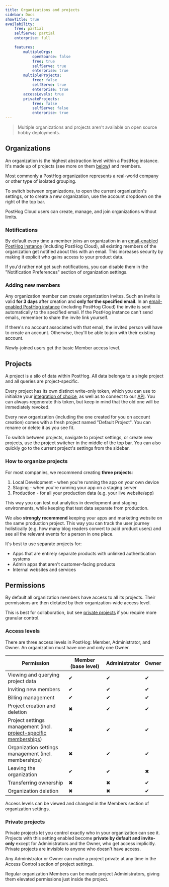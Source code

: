 ```yaml
---
title: Organizations and projects
sidebar: Docs
showTitle: true
availability:
    free: partial
    selfServe: partial
    enterprise: full

    features:
        multipleOrgs:
            openSource: false
            free: true
            selfServe: true
            enterprise: true
        multipleProjects:
            free: false
            selfServe: true
            enterprise: true
        accessLevels: true
        privateProjects:
            free: false
            selfServe: false
            enterprise: true
---
```


> Multiple organizations and projects aren't available on open source hobby deployments.

## Organizations

An organization is the highest abstraction level within a PostHog instance. It's made up of projects (see more on them [below](#projects)) and members.

Most commonly a PostHog organization represents a real-world company or other type of isolated grouping.

To switch between organizations, to open the current organization's settings, or to create a new organization, use the account dropdown on the right of the top bar.

PostHog Cloud users can create, manage, and join organizations without limits.

### Notifications

By default every time a member joins an organization in an [email-enabled PostHog instance](/docs/self-host/configure/email) (including PostHog Cloud), all existing members of the organization get notified about this with an email. This increases security by making it explicit who gains access to your product data.

If you'd rather not get such notifications, you can disable them in the "Notification Preferences" section of organization settings.

### Adding new members

Any organization member can create organization invites. Such an invite is valid **for 3 days** after creation and **only for the specified email**.
In an [email-enabled PostHog instance](/docs/self-host/configure/email) (including PostHog Cloud) the invite is sent automatically to the specified email. If the PostHog instance can't send emails, remember to share the invite link yourself.

If there's no account associated with that email, the invited person will have to create an account. Otherwise, they'll be able to join with their existing account.

Newly-joined users get the basic Member access level.

## Projects

A project is a silo of data within PostHog. All data belongs to a single project and all queries are project-specific.

Every project has its own distinct write-only token, which you can use to initialize your [integration of choice](/docs/integrate), as well as to connect to our [API](/docs/api). You can always regenerate this token, but keep in mind that the old one will be immediately revoked.

Every new organization (including the one created for you on account creation) comes with a fresh project named "Default Project". You can rename or delete it as you see fit.

To switch between projects, navigate to project settings, or create new projects, use the project switcher in the middle of the top bar. You can also quickly go to the current project's settings from the sidebar.

### How to organize projects

For most companies, we recommend creating **three projects**:
1. Local Development - when you're running the app on your own device
2. Staging - when you're running your app on a staging server
3. Production - for all your production data (e.g. your live website/app)

This way you can test out analytics in development and staging environments, while keeping that test data separate from production.

We also **strongly recommend** keeping your apps and marketing website on the same production project. This way you can track the user journey holistically (e.g. how many blog readers convert to paid product users) and see all the relevant events for a person in one place.

It's best to use separate projects for:
- Apps that are entirely separate products with unlinked authentication systems
- Admin apps that aren't customer-facing products
- Internal websites and services

## Permissions

By default all organization members have access to all its projects. Their permissions are then dictated by their organization-wide access level.

This is best for collaboration, but see [private projects](#private-projects) if you require more granular control.

### Access levels

There are three access levels in PostHog: Member, Administrator, and Owner. An organization must have one and only one Owner.

| Permission                                                                            | Member (base level) | Administrator | Owner |
| ------------------------------------------------------------------------------------- | ------------------- | ------------- | ----- |
| Viewing and querying project data                                                     | <span className="text-green text-lg">✔</span>                  | <span className="text-green text-lg">✔</span>            | <span className="text-green text-lg">✔</span>    |
| Inviting new members                                                                  | <span className="text-green text-lg">✔</span>                  | <span className="text-green text-lg">✔</span>            | <span className="text-green text-lg">✔</span>    |
| Billing management                                                                    | <span className="text-green text-lg">✔</span>                  | <span className="text-green text-lg">✔</span>            | <span className="text-green text-lg">✔</span>    |
| Project creation and deletion                                                         | <span className="text-red text-lg">✖</span>                  | <span className="text-green text-lg">✔</span>            | <span className="text-green text-lg">✔</span>    |
| Project settings management (incl. [project-specific memberships](#private-projects)) | <span className="text-red text-lg">✖</span>                  | <span className="text-green text-lg">✔</span>            | <span className="text-green text-lg">✔</span>    |
| Organization settings management (incl. memberships)                                  | <span className="text-red text-lg">✖</span>                  | <span className="text-green text-lg">✔</span>            | <span className="text-green text-lg">✔</span>    |
| Leaving the organization                                                              | <span className="text-green text-lg">✔</span>                  | <span className="text-green text-lg">✔</span>            | <span className="text-red text-lg">✖</span>    |
| Transferring ownership                                                                | <span className="text-red text-lg">✖</span>                  | <span className="text-red text-lg">✖</span>            | <span className="text-green text-lg">✔</span>    |
| Organization deletion                                                                 | <span className="text-red text-lg">✖</span>                  | <span className="text-red text-lg">✖</span>            | <span className="text-green text-lg">✔</span>    |

Access levels can be viewed and changed in the Members section of organization settings.

### Private projects

<FeatureAvailability availability={_frontmatter.availability.features.privateProjects} />

Private projects let you control exactly who in your organization can see it. Projects with this setting enabled become **private by default and invite-only** except for Administrators and the Owner, who get access implicitly. Private projects are invisible to anyone who doesn't have access.

Any Administrator or Owner can make a project private at any time in the Access Control section of project settings.

Regular organization Members can be made project Administrators, giving them elevated permissions just inside the project.
